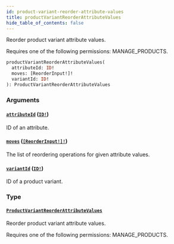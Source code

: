 ```yaml
---
id: product-variant-reorder-attribute-values
title: productVariantReorderAttributeValues
hide_table_of_contents: false
---
```


Reorder product variant attribute values.

Requires one of the following permissions: MANAGE_PRODUCTS.

```graphql
productVariantReorderAttributeValues(
  attributeId: ID!
  moves: [ReorderInput!]!
  variantId: ID!
): ProductVariantReorderAttributeValues
```

### Arguments

#### [`attributeId`](#) ([`ID!`](../../../developer/api-reference/scalars/id))

ID of an attribute.

#### [`moves`](#) ([`[ReorderInput!]!`](../../../developer/api-reference/inputs/reorder-input))

The list of reordering operations for given attribute values.

#### [`variantId`](#) ([`ID!`](../../../developer/api-reference/scalars/id))

ID of a product variant.

### Type

#### [`ProductVariantReorderAttributeValues`](../../../developer/api-reference/objects/product-variant-reorder-attribute-values)

Reorder product variant attribute values.

Requires one of the following permissions: MANAGE_PRODUCTS.
